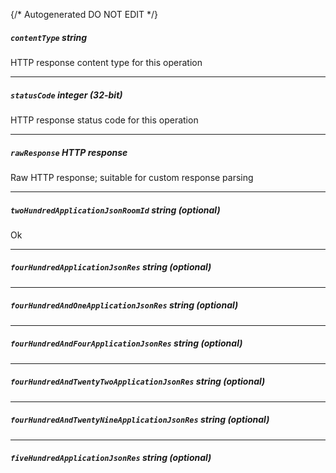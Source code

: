 {/* Autogenerated DO NOT EDIT  */}
##### `contentType` _string_
HTTP response content type for this operation

---
##### `statusCode` _integer (32-bit)_
HTTP response status code for this operation

---
##### `rawResponse` _HTTP response_
Raw HTTP response; suitable for custom response parsing

---
##### `twoHundredApplicationJsonRoomId` _string (optional)_
Ok

---
##### `fourHundredApplicationJsonRes` _string (optional)_

---
##### `fourHundredAndOneApplicationJsonRes` _string (optional)_

---
##### `fourHundredAndFourApplicationJsonRes` _string (optional)_

---
##### `fourHundredAndTwentyTwoApplicationJsonRes` _string (optional)_

---
##### `fourHundredAndTwentyNineApplicationJsonRes` _string (optional)_

---
##### `fiveHundredApplicationJsonRes` _string (optional)_


